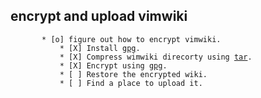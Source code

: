 == encrypt and upload vimwiki ==
        * [o] figure out how to encrypt vimwiki.
            * [X] Install [[gpg]].
            * [X] Compress wimwiki direcorty using [[tar]].
            * [X] Encrypt using [[gpg]].
            * [ ] Restore the encrypted wiki.
            * [ ] Find a place to upload it.
